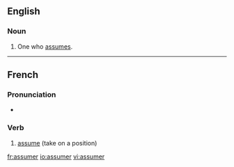 ==English==

===Noun===
{{en-noun}}

# One who [[assume]]s.

----

==French==

===Pronunciation===
* {{IPA|/a.sy.me/|lang=fr}}

===Verb===
{{infl|fr|verb}}

# [[assume]] (take on a position)

{{tbot entry|French|assume|2008|December|fr}}

[[fr:assumer]]
[[io:assumer]]
[[vi:assumer]]